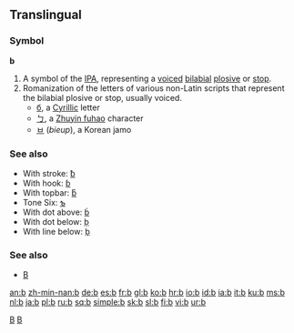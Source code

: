 {{see|Appendix:Variations of 'b'}}

{{wikipedia}}
==Translingual==

===Symbol===
'''b'''

# A symbol of the [[IPA]], representing a [[voiced]] [[bilabial]] [[plosive]] or [[stop]].
# Romanization of the letters of various non-Latin scripts that represent the bilabial plosive or stop, usually voiced.
#* [[б]], a [[Cyrillic]] letter
#* [[ㄅ]], a [[w:Zhuyin fuhao|Zhuyin fuhao]] character
#* [[ㅂ]] (''bieup''), a Korean jamo

===See also===
*With stroke: [[ƀ]]
*With hook: [[ɓ]]
*With topbar: [[ƃ]]
*Tone Six: [[ƅ]]
*With dot above: [[ḃ]]
*With dot below: [[ḅ]]
*With line below: [[ḇ]]

===See also===
*[[B]]

[[Category:Latin letters|B]]
[[Category:IPA symbols|B]]

[[an:b]]
[[zh-min-nan:b]]
[[de:b]]
[[es:b]]
[[fr:b]]
[[gl:b]]
[[ko:b]]
[[hr:b]]
[[io:b]]
[[id:b]]
[[ia:b]]
[[it:b]]
[[ku:b]]
[[ms:b]]
[[nl:b]]
[[ja:b]]
[[pl:b]]
[[ru:b]]
[[sq:b]]
[[simple:b]]
[[sk:b]]
[[sl:b]]
[[fi:b]]
[[vi:b]]
[[ur:b]]